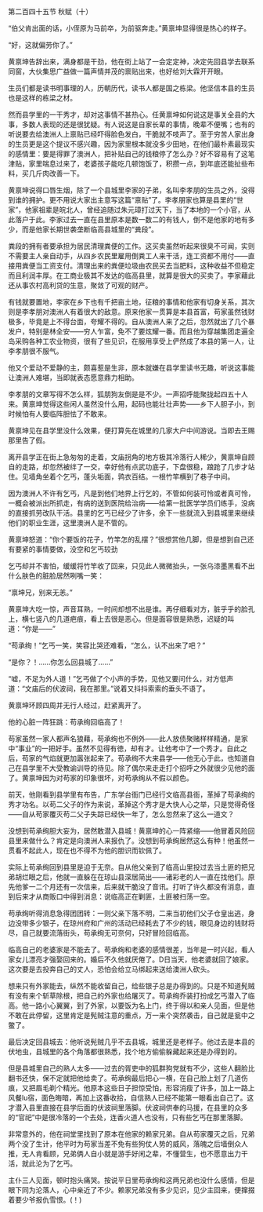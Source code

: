 

第二百四十五节 秋赋（十）

“伯父肯出面的话，小侄原为马前卒，为前驱奔走。”黄禀坤显得很是热心的样子。

“好，这就偏劳你了。”

黄禀坤告辞出来，满身都是干劲，他在街上站了一会定定神，决定先回县学去联系同窗，大伙集思广益做一篇声情并茂的禀贴出来，也好给刘大霖开开眼。

生员们都是读书明事理的人，历朝历代，读书人都是国之栋梁。他坚信本县的生员也是这样的栋梁之材。

然而县学里的一干秀才，却对这事情不甚热心。任黄禀坤如何说这是事关全县的大事，多数人表现的还是很犹疑。有人说这是自家长辈的事情，晚辈不便嘴；也有的听说要去给澳洲人上禀贴已经吓得脸色发白，干脆就不吱声了。至于穷苦人家出身的生员更是这个提议不感兴趣，因为家里根本就没多少田地，在他们最朴素最现实的感情里：要是得罪了澳洲人，把补贴自己的钱粮停了怎么办？好不容易有了这笔津贴，家里喘息过来了，老婆孩子能吃几顿饱饭了，积攒一点，到年底还能扯些布料，买几斤肉改善一下。

黄禀坤说得口唇生烟，除了一个县城里李家的子弟，名叫李孝朋的生员之外，没得到谁的拥护。更不用说大家出主意写这篇“禀贴”了。李孝朋家也算是县里的“世家”，他家祖辈是皖北人，曾经追随过朱元璋打过天下，当了本地的一个小官，从此落户于此。李家过去一直在县里原本是数一数二的有钱人，倒不是他家的地有多少，而是他家长期世袭垄断临高县城里的“粪段”。

粪段的拥有者要承担为居民清理粪便的工作。这买卖虽然听起来很臭不可闻，实则不需要主人亲自动手，从四乡农民里雇用倒粪工人来干活，连工资都不用付――直接用粪便当工资支付。清理出来的粪便垃圾由农民买去当肥料，这种收益不但稳定而且利润丰厚。在工商业极其不发达的临高县里，就算是很大的买卖了。李家藉此还从事农村高利贷的生意，聚敛了可观的财产。

有钱就要置地，李家在乡下也有千把亩土地，征粮的事情和他家有切身关系，其次则是李孝朋对澳洲人有着很大的敌意。原来他家一贯算是本县首富，苟家虽然钱财极多，毕竟是上不得台面，夸耀不得的。自从澳洲人来了之后，忽然就出了几个暴发户，特别是林全安――穷人乍富，免不了要炫耀一番。而且他为穿越集团走遍全岛采购各种工农业物资，很有了些见识，在服用享受上俨然成了本县的第一人，让李孝朋很不服气。

他又个爱动不爱静的主，颇喜惹是生非，原本就嫌在县学里读书无趣，听说这事能让澳洲人难堪，当即就表态愿意鼎力相助。

李孝朋的文章写得不怎么样，狐朋狗友倒是是不少。一声招呼能聚拢起四五十人来。黄禀坤觉得这些闲人虽然没什么用，起码也能壮壮声势――乡下人胆子小，到时候怕有人要临阵胆怯了不敢来。

黄禀坤见在县学里没什么效果，便打算先在城里的几家大户中间游说。当即去王赐那里告了假。

离开县学正在街上急匆匆的走着，文庙拐角的地方极其冷落行人稀少，黄禀坤自顾自的走路，却忽然被绊了一交，幸好他有点武功底子，下盘很稳，踉跄了几步才站住。见墙角坐着个乞丐，蓬头垢面，鹑衣百结。一根竹竿横到了巷子中间。

因为澳洲人不许有乞丐，凡是到他们地界上行乞的，不管如何装可怜或者真可怜，一概会被派出所抓走，有病的送到医院给治病――给第一批医学学员们练手，没病的直接抓劳改队干活。县里的乞丐已经少了许多，余下一些就流入到县城里来继续他们的职业生涯，这里澳洲人是不管的。

黄禀坤怒道：“你个要饭的花子，竹竿怎的乱摆？”很想赏他几脚，但是想到自己还有要紧的事情要做，没空和乞丐较劲

乞丐却并不害怕，缓缓将竹竿收了回来，只见此人微微抬头，一张乌漆墨黑看不出什么肤色的脏脸居然咧嘴一笑：

“禀坤兄，别来无恙。”

黄禀坤大吃一惊，声音耳熟，一时间却想不出是谁。再仔细看对方，脏乎乎的脸孔上，横七竖八的几道疤痕，看上去很是恶心。但是面容很是熟悉，迟疑的叫道：“你是――”

“苟承绚！”乞丐一笑，笑容比哭还难看，“怎么，认不出来了吧？”

“是你？！……你怎么回县城了……”

“嘘，不足为外人道！”乞丐做了个小声的手势，见他又要问什么，对方低声道：“文庙后的伏波祠，我在那里。”说着又抖抖索索的垂头不语了。

黄禀坤环顾四周并无行人经过，赶紧离开了。

他的心脏一阵狂跳：苟承绚回临高了！

苟家虽然一家人都声名狼藉，苟承绚也不例外――此人放债聚赌样样精通，是家中“事业”的一把好手。虽然不见得有徳，却有才。让他考中了一个秀才。自此之后，苟家的气焰就更加嚣张起来了。苟承绚不大来县学――他无心于此，也知道自己在县学里不大受教谕训导的待见。除了偶尔来走走打个招呼之外就很少见他的面了。黄禀坤因为对苟家的印象很坏，对苟承绚从不假以颜色。

前天，他刚看到县学里有布告，广东学台衙门已经行文临高县衙，革掉了苟承绚的秀才功名。以苟二父子的作为来说，革掉这个秀才是大快人心之举，只是觉得奇怪――自从苟家覆灭苟二父子失踪已经快一年了，怎么忽然来了这么一道文？

没想到苟承绚胆大妄为，居然敢潜入县城！黄禀坤的心一阵紧缩――他冒着风险回县里来做什么？肯定是向澳洲人来报仇了。没想到苟承绚居然这么有种！他虽然一贯看不起此人，现在也不得不为他的胆识而钦佩了。

实际上苟承绚回到县里是迫于无奈。自从他父亲到了临高山里投过去当土匪的把兄弟胡烂眼之后，他就一直躲在在琼山县深居简出――诸彩老的人一直在找他们。原先他爹一二个月还有一次信来，后来就干脆没了音讯。打听了许久都没有消息，直到后来才从商贩口中得到消息：说临高正在剿匪，土匪被扫荡一空。

苟承绚听得消息急得团团转：一则父亲下落不明，二来当初他们父子仓皇出逃，身边没带多少银子，在琼州府和广州的活动已经耗去了不少的钱，眼见身边的钱财将尽，自己就要流落街头，苟承绚无可奈何，只好冒险回临高。

临高自己的老婆家是不能去了。苟承绚和老婆的感情很差，当年是一时兴起，看人家女儿漂亮才强娶回来的。婚后不久他就厌倦了。D日当天，他老婆就回了娘家。这次要是去投奔自己的丈人，恐怕会给立马绑起来送给澳洲人砍头。

想来只有外家能去，纵然不能收留自己，给些银子总是办得到的。只是不知道髡贼有没有来个斩草除根，把自己的外家也给屠灭了。苟承绚乔装打扮成乞丐潜入了临高。他一路小心翼翼，到了外家，以要饭为名上门，终于得以和亲人见面，但是他不敢在此停留，这里肯定是髡贼注意的重点，万一来个突然袭击，自己就是瓮中之鳖了。

最后决定回县城去：他听说髡贼几乎不去县城，城里还是老样子。他过去是本县的伏地虫，县城里的各个角落都很熟悉，找个地方偷偷躲藏起来还是办得到的。

但是县城里自己的熟人太多――过去的胥吏中的狐群狗党就有不少，这些人翻脸比翻书还快，保不定就把他给卖了。苟承绚最后把心一横，在自己脸上划了几道伤痕，又把眉毛剃个精光。他原本这些日子担惊受怕，形容消瘦了许多，加上一路上风餐lu宿，面色晦暗，再加上这番收拾，自信熟人已经不能第一眼看出自己了。这才潜入县里直接在县学后面的伏波祠里落脚。伏波祠供奉的马援，在县里的众多的“官祀”中是很冷落的一个去处，连香火道人也没有，只有些乞丐在那里落脚。

非常意外的，他在祠堂里找到了原本在他家的赖家兄弟。自从苟家覆灭之后，兄弟两个没了生计，他平时为苟家当差不免有些狗仗人势的威风，落魄之后墙倒众人推，无人肯看顾，兄弟俩人自小就是游手好闲之辈，不懂营生，也不愿意出力干活，就此沦为了乞丐。

主仆三人见面，顿时抱头痛哭。按说平日里苟承绚和这两兄弟也没什么感情，但是眼下同为沦落人，心中亲近了不少。赖家兄弟没有多少见识，见少主回来，便撺掇着要少爷报仇雪恨。(！)

